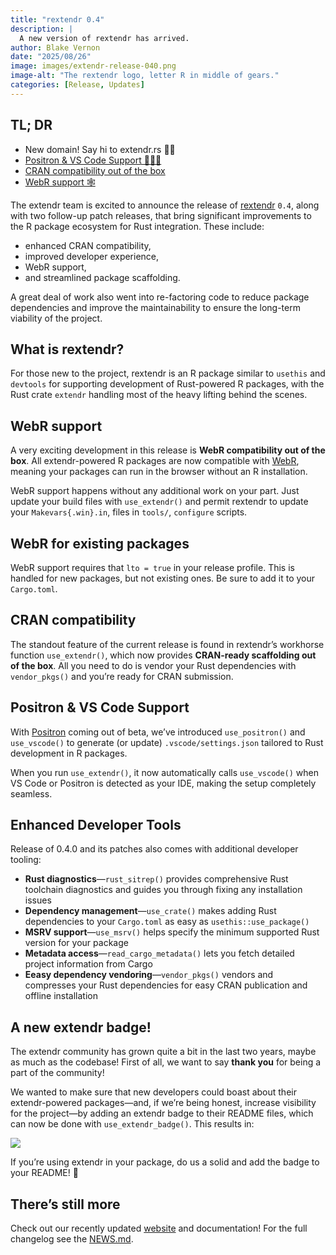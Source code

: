 ```yaml
---
title: "rextendr 0.4"
description: |
  A new version of rextendr has arrived.
author: Blake Vernon
date: "2025/08/26"
image: images/extendr-release-040.png
image-alt: "The rextendr logo, letter R in middle of gears."
categories: [Release, Updates]
---
```


## TL; DR

- New domain! Say hi to extendr.rs 👋🏼
- [Positron & VS Code Support 👩🏽‍💻](#positron)
- [CRAN compatibility out of the box](#cran)
- [WebR support 🕸️](#webr)

The extendr team is excited to announce the release of
[rextendr](https://extendr.github.io/rextendr/dev) `0.4`, along with two
follow-up patch releases, that bring significant improvements to the R package
ecosystem for Rust integration. These include:

- enhanced CRAN compatibility,
- improved developer experience,
- WebR support,
- and streamlined package scaffolding.

A great deal of work also went into re-factoring code to reduce package dependencies and 
improve the maintainability to ensure the long-term viability of the project.

::: callout-note
## What is rextendr?

For those new to the project, rextendr is an R package similar to `usethis` and
`devtools` for supporting development of Rust-powered R packages, with the Rust
crate `extendr` handling most of the heavy lifting behind the scenes.
:::

## WebR support{#webr}

A very exciting development in this release is **WebR compatibility out of the box**. All extendr-powered R packages are now compatible with [WebR](https://webr.r-wasm.org/latest/), meaning your packages can run in the browser without an R installation. 

WebR support happens without any additional work on your part. Just update your build files with `use_extendr()` and permit rextendr to update your `Makevars{.win}.in`, files in `tools/`, `configure` scripts.

::: callout-tip
## WebR for existing packages
WebR support requires that `lto = true` in your release profile. This is handled for new packages, but not existing ones. Be sure to add it to your `Cargo.toml`.
:::


## CRAN compatibility{#cran}

The standout feature of the current release is found in rextendr's workhorse function `use_extendr()`, which now provides **CRAN-ready scaffolding out of the box**. All you need to do is vendor your Rust dependencies with `vendor_pkgs()` and you're ready for CRAN submission.


## Positron & VS Code Support{#positron}

With [Positron](http://positron.posit.co/) coming out of beta, we've introduced `use_positron()` and `use_vscode()` to generate (or update) `.vscode/settings.json` tailored to Rust development in R packages.

When you run `use_extendr()`, it now automatically calls `use_vscode()` when VS Code or Positron is detected as your IDE, making the setup completely seamless.

## Enhanced Developer Tools

Release of 0.4.0 and its patches also comes with additional developer tooling:

-   **Rust diagnostics**—`rust_sitrep()` provides comprehensive Rust toolchain diagnostics and guides you through fixing any installation issues
-   **Dependency management**—`use_crate()` makes adding Rust dependencies to your `Cargo.toml` as easy as `usethis::use_package()`
-   **MSRV support**—`use_msrv()` helps specify the minimum supported Rust version for your package
-   **Metadata access**—`read_cargo_metadata()` lets you fetch detailed project information from Cargo
-   **Eeasy dependency vendoring**—`vendor_pkgs()` vendors and compresses your Rust dependencies for easy CRAN publication and offline installation

## A new extendr badge! {#badge}

The extendr community has grown quite a bit in the last two years, maybe as much
as the codebase! First of all, we want to say **thank you** for being a part of the community!

We wanted to make sure that new developers could boast about
their extendr-powered packages—and, if we're being honest, increase visibility
for the project—by adding an extendr badge to their README files, which can
now be done with `use_extendr_badge()`. This results in:

[![](https://img.shields.io/badge/extendr-%5E0.8.0-276DC2)](https://extendr.rs/extendr/extendr_api/)

If you're using extendr in your package, do us a solid and add the badge to your README! 🥺



## There's still more

Check out our recently updated [website](https://extendr.rs/) and
documentation! For the full changelog see the [NEWS.md](https://github.com/extendr/rextendr/blob/main/NEWS.md).
